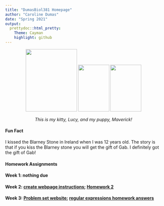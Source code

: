 ```yaml
---
title: "DumasBiol381 Homepage"
author: "Caroline Dumas"
date: "Spring 2021"
output: 
  prettydoc::html_pretty:
    Theme: Cayman
    highlight: github
---
```


<p align="center">
<img src="CarolineandMaverick.jpeg" width = "165" height ="200" /> <img src="Lucy.jpeg" width = "100" height ="150" /> <img src="Maverick.jpeg" width = "100" height ="150" />
<p align="center">
<p align="center">
*This is my kitty, Lucy, and my puppy, Maverick!*
<p align="center">

#### Fun Fact
I kissed the Blarney Stone in Ireland when I was 12 years old. The story is that if you kiss the Blarney stone you will get the gift of Gab. I definitely got the gift of Gab! 

#### Homework Assignments 

#### Week 1: nothing due 

#### Week 2: [create webpage instructions](https://gotellilab.github.io/Bio381/Homeworks/Homework02_S2021.html); [Homework 2](HW2.html)

#### Week 3: [Problem set website](https://gotellilab.github.io/Bio381/Homeworks/Homework03_S2021.html); [regular expressions homework answers](HW3.html)



